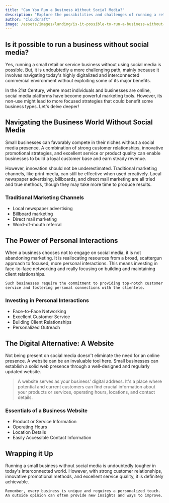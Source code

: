 ```yaml
---
title: "Can You Run a Business Without Social Media?"
description: "Explore the possibilities and challenges of running a retail or service business without social media in the digital age."
author: "Cloudcraft"
image: /assets/images/landing/is-it-possible-to-run-a-business-without-social-media.jpg
---
```


## Is it possible to run a business without social media?

Yes, running a small retail or service business without using social media is possible. But, it is undoubtedly a more challenging path, mainly because it involves navigating today's highly digitalized and interconnected commercial environment without exploiting some of its major benefits.

In the 21st Century, where most individuals and businesses are online, social media platforms have become powerful marketing tools. However, its non-use might lead to more focused strategies that could benefit some business types. Let's delve deeper!

<ServicesBlurb />

## Navigating the Business World Without Social Media

Small businesses can favorably compete in their niches without a social media presence. A combination of strong customer relationships, innovative promotional strategies, and excellent service or product quality can enable businesses to build a loyal customer base and earn steady revenue.

However, innovation should not be underestimated. Traditional marketing channels, like print media, can still be effective when used creatively. Local newspaper advertising, billboards, and direct mail marketing are all tried and true methods, though they may take more time to produce results.

### Traditional Marketing Channels

 * Local newspaper advertising
 * Billboard marketing
 * Direct mail marketing
 * Word-of-mouth referral

## The Power of Personal Interactions

When a business chooses not to engage on social media, it is not abandoning marketing. It is reallocating resources from a broad, scattergun approach to focused, more personal interactions. This means investing in face-to-face networking and really focusing on building and maintaining client relationships.

    Such businesses require the commitment to providing top-notch customer service and fostering personal connections with the clientele.

### Investing in Personal Interactions

 * Face-to-Face Networking
 * Excellent Customer Service
 * Building Client Relationships
 * Personalized Outreach

<GetStartedBlurb />

## The Digital Alternative: A Website

Not being present on social media doesn't eliminate the need for an online presence. A website can be an invaluable tool here. Small businesses can establish a solid web presence through a well-designed and regularly updated website.

<blockquote>
    A website serves as your business' digital address. It's a place where potential and current customers can find 
    crucial information about your products or services, operating hours, locations, and contact details.
</blockquote>

### Essentials of a Business Website

 * Product or Service Information
 * Operating Hours
 * Location Details
 * Easily Accessible Contact Information

## Wrapping it Up

Running a small business without social media is undoubtedly tougher in today's interconnected world. However, with strong customer relationships, innovative promotional methods, and excellent service quality, it is definitely achievable.

    Remember, every business is unique and requires a personalized touch. An outside opinion can often provide new insights and ways to improve.

